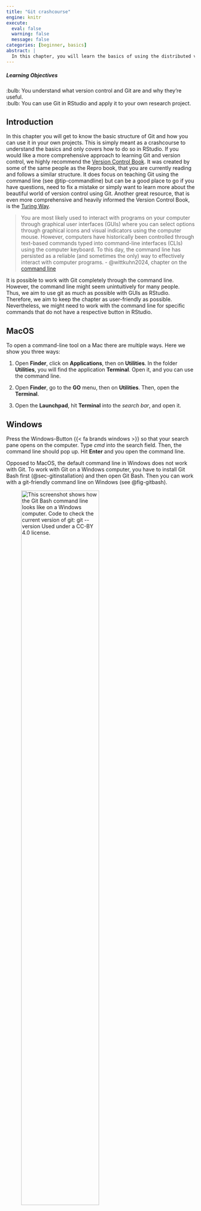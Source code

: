 ```yaml
---
title: "Git crashcourse"
engine: knitr
execute:
  eval: false
  warning: false
  message: false
categories: [beginner, basics]
abstract: |
  In this chapter, you will learn the basics of using the distributed version control system Git in RStudio.
---
```


::: {.callout-tip appearance="minimal"}
<h5>Learning Objectives</h5>

:bulb: You understand what version control and Git are and why they're useful.<br>
:bulb: You can use Git in RStudio and apply it to your own research project.<br>
:::

## Introduction

In this chapter you will get to know the basic structure of Git and how you can use it in your own projects.
This is simply meant as a crashcourse to understand the basics and only covers how to do so in RStudio.
If you would like a more comprehensive approach to learning Git and version control, we highly recommend the [Version Control Book](https://lennartwittkuhn.com/version-control-book/).
It was created by some of the same people as the Repro book, that you are currently reading and follows a similar structure.
It does focus on teaching Git using the command line (see @tip-commandline) but can be a good place to go if you have questions, need to fix a mistake or simply want to learn more about the beautiful world of version control using Git.
Another great resource, that is even more comprehensive and heavily informed the Version Control Book, is the [Turing Way](https://book.the-turing-way.org/reproducible-research/vcs).

::: {#tip-commandline .callout-tip title="What is the command line?" collapse="false"}

>You are most likely used to interact with programs on your computer through graphical user interfaces (GUIs) where you can select options through graphical icons and visual indicators using the computer mouse.
>However, computers have historically been controlled through text-based commands typed into command-line interfaces (CLIs) using the computer keyboard.
>To this day, the command line has persisted as a reliable (and sometimes the only) way to effectively interact with computer programs. - @wittkuhn2024, chapter on the [command line](https://lennartwittkuhn.com/version-control-book/chapters/command-line.html)

:::

It is possible to work with Git completely through the command line.
However, the command line might seem unintuitively for many people.
Thus, we aim to use git as much as possible with GUIs as RStudio.
Therefore, we aim to keep the chapter as user-friendly as possible.
Nevertheless, we might need to work with the command line for specific commands that do not have a respective button in RStudio.

::: {.callout-tip title="How to open the command line on your computer" collapse="false"}

::: panel-tabset
## MacOS

To open a command-line tool on a Mac there are multiple ways.
Here we show you three ways: 

1. Open **Finder**, click on **Applications**, then on **Utilities**.
In the folder **Utilities**, you will find the application **Terminal**.
Open it, and you can use the command line.

1. Open **Finder**, go to the **GO** menu, then on **Utilities**.
Then, open the **Terminal**.

1. Open the **Launchpad**, hit **Terminal** into the *search bar*, and open it.

## Windows

Press the Windows-Button {{< fa brands windows >}} so that your search pane opens on the computer.
Type *cmd* into the search field.
Then, the command line should pop up.
Hit **Enter** and you open the command line.

::: {.callout-note}

Opposed to MacOS, the default command line in Windows does not work with Git.
To work with Git on a Windows computer, you have to install Git Bash first (@sec-gitinstallation) and then open Git Bash.
Then you can work with a git-friendly command line on Windows (see @fig-gitbash).

![This screenshot shows how the Git Bash command line looks like on a Windows computer. Code to check the current version of git: `git --version` Used under a [CC-BY 4.0](https://creativecommons.org/licenses/by/4.0) license.](../static/git-bash.png){#fig-gitbash width="70%"}

:::

:::

:::

### What are Git and version control and why are they useful

You've likely come across the illustration below before in this book, but it helps illustrate why using version control can make your workflow and collaboration that much smoother.

```r
#| results: asis
#| eval: true
#| echo: false
#| label: final-doc-comic
cat(make_figure("final-doc-comic"))
```

Version control allows you to keep working on the same file whilst not losing your previous versions.
Just imagine you are working on a code that's working perfectly fine, let's call this 01_code.
You now add a new feature to 01_code for which you change parts of the previous code.
Accidentally, you've created a bug and now your whole code doesn't run anymore.
You've changed too much to simply remember what you would need to do to get back to 01_code.
Wouldn't it be great to travel back in time to your working 01_code?
In a way version control allows you to do this.
It essentially allows you to take snapshots of your work that you can go back to at any point.  

Git is a software that allows you to do just that.

### Git and reproducibility

Git as version control software is able to follow different versions of code and data.
Thus, it provides information about code and data **evolved** over time.
Hence, it becomes way easier to understand which code and data was used to create e.g. a particular figure.
Further, Git saves a **version history** enabling us to understand the changes made, the purpose of analyses, even months or years later.
Thus, we can remarkably reduce process-based reproducibility errors when using Git (@sec-repro-errors)
Meanwhile, Git hides older versions which keeps your project structure organized.
However, you can still access them if you need them [@community2022].


### Some limitations

Git is not good at tracking very large files such as data sets, which can slow it down quite a bit.
It is also not very good at tracking binary files like videos, images or '.docx' files. 
But if you want to track written work you can use '.md' (Markdown) files instead.

## First steps
### Installation {#sec-gitinstallation}
To use Git, you have to install it first.
Depending on your operating system, this will look different.

::: {.callout-tip title="How to install Git on your computer" collapse="false"}

::: panel-tabset
## {{< fa brands apple >}} MacOS

On recent versions of MacOS (> MacOS Sierra 10.12) Git should come pre- installed.
To check whether Git is pre-installed, head to your command-line/Terminal and enter the following command.

```zsh
git --version
```

When Git is already installed, you should see an output similar to below.

```zsh
#| code-copy: false
git version 2.39.2 (Apple Git-143)
```

When Git is not installed, you will receive a prompt asking you if you want to install it along Xcode command line deleveloper tools.
You will also be asked for your administrator password.
Make sure that you have enough storage on your computer to install the Xcode command line developer tools.

Maybe, you will receive an error message called `xcrun:error`.
If so, check out the [Git installation instructions](https://lennartwittkuhn.com/version-control-book/chapters/installation.html#option-1-terminal) in the version control book [@wittkuhn2024].
The authors describe how to fix it.

## {{< fa brands windows >}} Windows

On [Git for Windows](https://gitforwindows.org/) you can download Git and Bash in one go.
The Bash shell is a commonly used command-line interface, which can be useful for more complex commands.
On the website simply click on the **Download** button and after it has finished downloading, double-click on the installer to start the installation process.
You can accept all the default settings if you have no special requirements such as a specific installation destination.
After running through all the settings, click **Install**.
Once done installing, the Bash shell will open automatically.
To confirm everything worked correctly and Git is installed, run the following command, which should return the Git version.

```bash
git --version
```

```zsh
#| code-copy: false

git version 2.46.0.windows.1
```
:::
:::

### Setting up Git in `.gitconfig`

When you first start using Git, there are some things you need to set up in the `.gitconfig` file.
This file stores all your specific settings.
Using the [command line](http://repro-book/chapters/git-crashcourse.html#introduction), you first need to let Git know who you are.
Your username and email address will be associated with the changes you're tracking with Git.
This is useful, as it allows others to trace back who made which changes.
As you will later use this email address to connect with GitHub, make sure you either use the same email as the one in your GitHub account or use an email address you would be happy to use for your GitHub profile as well!  
To set this up, enter the command below in the command line, replacing 'Your Name' and 'Your Email' with your own.

```bash
git config --global user.name "Name"
git config --global user.email Your Email
```

::: {.callout-important title="Consider privacy concerns!" collapse=false}  
Beware that your username and email address will be publicly visible if you make changes to a public project on e.g., GitHub.
This is very difficult to change or remove later on.
This is relevant if you plan on potentially sharing private projects later on.
Consider if you'd rather use a pseudonym for your username and email address.
:::

The next step is not strictly necessary for functionality but comes highly recommended.
Some older versions of Git still use the terminology of "master" to define the most important branch (There will be more explanation on what branches are later on).
To make the terminology of Git less offensive and more inclusive, there has been a shift to refer to "main" instead.
To ensure your Git will refer to "main" instead of "master", simply run this in your command line:

```bash
git config --global init.defaultBranch main
```

### Repository

In the world of Git, your project is referred to as a repository.
More specifically repository, or repo for short, refers to the folderstructure that you are tracking with Git, which usually is the same as your project.
Sometimes project and repo are used interchangeably but when using Git and GitHub, your project is called a repository.

## Using Git in RStudio

Git is well integrated in RStudio and offers a GUI for Git.
As long as you have Git installed on your computer, it is very easy to use it in RStudio and add it to existing projects.
Whilst originally Git is a command line based program, using the GUI of RStudio makes it more intuitive and can be faster for standard commands than typing them out.
However, for some actions, using the command line is still necessary.

### Setting up Git in an existing R project {#sec-gitsetup}

Before setting up Git in an existing R-project, make sure you are in your intended project in RStudio ^[:bulb: Tip: How to set up an R-project is explained in the [Good coding practices](https://lennartwittkuhn.com/repro-book/chapters/good-coding-practices.html#sec-rproject) chapter.].
Now, to set up Git, simply go to **Tools > Version Control > Project Setup...** (see below) and choose Git as the version control system in the Pop-up window. Confirm both the initialization of a Git repository in your project, as well as the RStudio restart.

![This screenshot shows where to find the version control feature in RStudio . Used under a [CC-BY 4.0](https://creativecommons.org/licenses/by/4.0) license.](../static/git-initialize.jpg)

Well done, now you should have an additional tab for Git next to your environment pane, which is usually found in the upper right corner.
It should look something like below.

![This screenshot shows where to find Git pane in RStudio. Used under a [CC-BY 4.0](https://creativecommons.org/licenses/by/4.0) license.](../static/git-pane.jpg)

Here you can see all of your projects file, which so far are not tracked by Git.

### The `.gitignore` file {#sec-gitignore}

Now that you've added Git to your repository, a `.gitignore` file was automatically added to it.
This file lists all the files that are **not** tracked aka ignored by Git.
You can and should add files that you don't want to be included in the version history in here.

This is useful to:  

1. Keep your repository **free of unnecessary files**, that would only clutter it.
You should ignore files that can be recreated by using code from your repository, e.g., plots you created in your data analysis.  

2. Keep **private** or sensitive information out of the version control history, which you might later share.  

3. **Not slow down** working with your repository by adding big files, such as datasets to the .gitignore file.
Additionally, you shouldn't need to track changes when it's reproducible from your raw data and code.  

To add files to .gitignore, just open the .gitignore file and **list the files** you don't want to be tracked in it.

```bash
*.pdf # <1>
misc # <2>
```

1. This entry makes Git ignore all `.pdf` files inside your repository.
2. This entry makes Git ignore the `misc` folder inside your repository.

There will already be some files listed there that are being ignored by default.
Your `.gitignore` should look something like this.

![This screenshot shows how a .gitignore file looks like in RStudio . Used under a [CC-BY 4.0](https://creativecommons.org/licenses/by/4.0) license.](../static/git-gitignore.jpg){#fig-git-gitignore}

### Ignore previously tracked files and folders

The simple addition to the `.gitignore` file of the desired files and folders (see @sec-gitignore) does only work conveniently, if they are added to the `.gitignore` file **before** the files and folders were created.
However, it requires an extra step to add files and folders to the `.gitignore` file that have been tracked before.
Consider you have a folder (e.g. `misc`) in your repository that you want to ignore but it was tracked before by git (see @fig-git-gitignore).
If you just add `misc` to the `.gitignore` file, what happens, is that git stops tracking changes for all **new** files and folders in that folder.
However, the files and subfolders that were in the `misc` folder **before**, are **still tracked** by git.
You have to use the command line to not track files and folders that have been tracked before[^1].

[^1]: To the best of our knowledge, no graphical button exists for these cases.
Thus, it requires the use of the command line.

::: {.panel-tabset}
## Ignore tracked folder

To withdraw the tracking of a folder, you have to do two things:

1. You have to add the folder in the `.gitignore` file.
To do so, write the name of your folder in a new line of the `.gitignore` file

2. You have to remove the folder from the cache specifying which documents Git is tracking.
To do so, type the command below in to your command line.

```bash
git rm --cache -r <folder-name> # <1>
```

1. Replace `<folder-name>` by the name of your folder

The `-r` in that command stands for recursive and specifies that all subfolders and files in the target folder will be ignored, too.

---

##### Example {.unnumbered}

Withdraw tracking from the folder `raw_data` that is a subfolder of the the `data` folder.

```bash
data/raw_data
```

```bash
#| code-copy: false
git rm --cache data/raw_data
```

## Ignore tracked file

To withdraw the tracking of a file, you also have to do two things:

1. You have to add the folder in the `.gitignore` file.
To do so, write the name of your folder in a new line of the `.gitignore` file

2. You have to remove the file from the cache specifying which documents Git is tracking.
However, the command is slightly different in comparison to the one for folders.

```bash
git rm --cache <file-name> # <1>
```

1. Replace `<file-name>` by the name of your file.
Remember to put the file extension on the name.

The `-r` is not required anymore, since a file cannot contain other subfolders and files.

---

##### Example {.unnumbered}

Withdraw tracking from the file `participant-003_feedback.pdf` that lies in the folder `feedback` which, in turn, is a subfolder of `misc`.

```bash
misc/feedback/participant-003_feedback.pdf
```

```bash
#| code-copy: false
git rm --cache -r misc/feedback/participant-003_feedback.pdf
```
:::

As you should have figured out, it is useful to think about which files and folders you want or do not want to track before setting up your project.
Nevertheless, changes might arise during your project and this helps you to keep your version control history clean, even when circumstances change.

## General workflow with Git

When using Git, the most basic workflow is:  

1. Make changes to your files and save them as usual  
2. Stage files  
3. Commit your changes  

### Staging

**Staging** is essentially telling Git which files and changes you want it to track in your next commit.
It is like adding items to your shopping cart but not yet buying them.
You have to do this before being able to create a commit.
When staging files, keep in mind what changes and files to include in a single commit.
This can be all the files that you've changed in order to fix a bug or to include a new feature, but could be divided up into smaller commits as well.  

In order to stage a file in RStudio, simply tick the box on the left of the file name in the Git pane. 
There, all your files that have saved changes but aren't yet tracked with Git will show up.
Logically, after you have first initialized Git in a repository, all the files will show up there as they have not yet been tracked.
You can go ahead and stage all the files and then click **Commit** in the Git pane.
Below you can see how this could look like.

![This screenshot shows ow to stage files in RStudio. Used under a [CC-BY 4.0](https://creativecommons.org/licenses/by/4.0) license.](../static/git-inital-staging.jpg)

### Committing
A **commit** is like a screenshot of your current work.
Everything that you have previously **staged** will be included in the next commit and makes up that specific version of your repository that you are saving.

![Commits can be compared to anchors in climbing. When you commit, you create a safety point you can't fall past in your progress. Illustration from the [Openscapes](https://openscapes.org/) blog [_GitHub for supporting, contributing, and failing safely_](https://openscapes.org/blog/2022-05-27-github-illustrated-series/) by Allison Horst and Julia Lowndes. Used under a [CC-BY 4.0](https://creativecommons.org/licenses/by/4.0) license.](../static/git-wickham-bryan-monster-climb.jpg)

In RStudio, after having staged your files you can simply make a commit by pressing the **Commit** button in the Git pane.
Now you add a commit message.
@fig-git-initial-commit shows how this would look like for the initial commit, including the commit message.

![This screenshot shows creating the initial commit in RStudio. Used under a [CC-BY 4.0](https://creativecommons.org/licenses/by/4.0) license.](../static/git-initial-commit.jpg){#fig-git-initial-commit}

For the commit message, it's important to be concise and descriptive of what your changes did, as this is what you will later see listed in the commit history.
If you do want to go back to a previous version later on, the commit messages need to be understandable enough for you and others to easily spot the correct one.
By convention, start your message with a verb in the imperative, e.g., 'Add', 'Fix', 'Remove'.
Now simply press the **Commit** button below the message.
Congrats, you just created your first commit.  

You can create a new commit at any point of time.
It is usually better to commit often rather than seldom.
But also committing too often can make your commit history overwhelming and hard to find specific changes.

::: {.callout-tip title="How to create better commit messages" collapse=false}
It might help you to imagine these two scenarios, when trying to create better commit messages:  
1. Impersonate a strict, tight-lipped, demanding commander that yells what you are supposed to be doing at you in one short sentence.  
2. Think about your message being read by your vicious archnemesis, who doesn't want to understand what you did there.
(Similarly, you could also think about yourself in 5 months time, not having touched your project at all and barely remembering what it was about.)  
Another great way to think about what to include in your commit message are your answers to the questions: 
What?
Why?
Where?
In all of this, please remember: It is still better to commit than to overthink the messages, however your collaborators, including your future self will thank you for not leaving them empty and being concise and precise.
:::

::: {.callout-tip title="Amending a commit" collapse=true}
When creating a new commit you have the option to check the box **Amend previous commit**.
This adds your newly staged changes to the commit you made previously and gives it the commit message you just entered.
This can be useful if you forgot to add some changes or if you are essentially still working on the same thing and want to keep your commit history cleaner.
It can also be useful if you just want to change your previous commit's message.
Simply write the corrected commit message, check the **Amend previous commit** button and commit it.
Just be careful tat you did not stage any files, if you only want to change the message.
:::

::: {.callout-tip title="Why are staging and committing separate actions?" collapse=false}
Staging and committing being separate actions allow you to be more deliberate in what you include in one commit.
Logical units can go together by staging several files before creating a singular commit.
These changed files might depend upon each other or are part of one larger action.
Even if you've made changes across many files already but want to create several commits across them, you can do this by deliberately staging them.
By only staging some of the changed files and creating a first commit and then staging the rest and creating a second commit, you can create more logical and clean commits.
In your workflow, you can get a better overview and avoid forgetting files to include in a commit, by already staging them once you are done with changes within them.
You can also stage only parts of the changes you've made by **staging chunks**.
This way you can include only some lines in a commit even if you made other changes to a file as well.
You can do this in the commit window, by first selecting your file and then selecting **Stage chunk** above the parts you've changed within a file. 
If you want to stage most of the changes, you can first stage the whole file and then select **Unstage chunks** above the lines you don't want to stage.
:::

::: {#tip-track-changes .callout-tip title="View the changes you are about to commit" collapse="true"}
As you can see in @fig-git-initial-commit, in the lower part of the window some lines are marked green.
These are lines that have changed in that specific document compared to the last commit you made.
In @fig-git-initial-commit, the first commit is shown.
Thus, all lines are now added into that document.
If you change your document and remove some lines of e.g. code, these lines are marked red (see @fig-git-history-love-message).
Hence, Git shows you which document will change in which line.
:::

### Retrieving previous versions

One major advantages of version control is being able to retrieve previous versions of your documents.
To do this, click the **History** button in the Git pane.
This shows you a list of your previous commits, e.g., in the screenshot below, you can see the commit '63289c71' with the commit message "Add love message to version control".

![This screenshot shows the commit history of a repository in RStudio. Used under a [CC-BY 4.0](https://creativecommons.org/licenses/by/4.0) license.](../static/git-history-love-message.jpg){#fig-git-history-love-message}

Here, you can already see, why descriptive commit messages are so valuable, especially when there will be more than just three commits.  
You can see which changes were made in that commit.
Navigate to the version you want to bring back and select **View file @ **.  
**Save as** allows you to replace your current file with the previous version you are looking at now.

![A screenshot of a previously committed file. Used under a [CC-BY 4.0](https://creativecommons.org/licenses/by/4.0) license.](../static/git-revert-history-save.jpg)

Simply save it as you are prompted to do.
Now as a last step, save, stage and commit the file again as you normally would, to have Git track the change you just made.
Now, you just travelled back in time and reset your file to a previous version.
The versions of the file that you have changed in between the commit you went back to and the first time you made that commit are still there in your commit history.
This way you could also return to them later on if you change your mind.

:::{.callout-tip title="View changes of previous commits" collapse="true"}
Just as you can view your current changes you are about to commit (see @tip-track-changes), you can view the changes of previous commits in the history tab of the git pane (see @fig-git-history-love-message).
To do so, click on the respective commit and in the lower part of the window you can see the files with its changes in it.
The changes you see are always relative to the previous commit.
:::

## Branches

Branches allow you to work on your project in several versions at the same time.
You can keep your main repo unchanged, whilst figuring out how to fix a bug or plot your analysis on a different branch.
This let's you keep your working code safe whilst you add or modify things in a separate branch.
Once you're happy with changes made you can move them from that branch to your actual main branch.
A good example for research could be that you want to try out different visualizations of your results.
Instead of fidgeting with the same plot to try out different styles and having to revert to old commits to get back to the previous version, you can have several branches to try out new styles and if you like your plot, add it to your main branch.
Another example might be that you write a research paper in a Git-friendly environment (see Chapter about Quarto).
Branches are very helpful if you have different ideas of how to structure e.g. your theoretical background.
You can work on different ideas simultaneously while keeping your project structure clean.

The default branch in Git, where essentially your final results will land is called **main**. 
As touched on [previously](http://https://lennartwittkuhn.com/repro-book/chapters/git-crashcourse.html#setting-up-git-in-.gitconfig) in older versions of Git this was referred to as "master".

![This illustration shows a main branch in grey with several other branches. Each dot is a commit. From main at the third commit, a blue Feature A branch was created. From this Feature A branch another Feature A-1 branch was created after the second commit on Feature A. Feature A-1 now already includes the changes made in Feature A. Both branches were merged back into main. The Feature B branch has two commits but hasn't yet been merged back into main. Image from [Chapter "Git Branches"](https://book.the-turing-way.org/reproducible-research/vcs/vcs-git-branches.html) of the ["The Turing Way handbook to reproducible, ethical and collaborative data science"](https://book.the-turing-way.org/), used under a [Creative Commons Attribution 4.0 License](https://github.com/the-turing-way/the-turing-way/blob/main/LICENSE.md).](../static/git-turing-way-branching.jpg)

Branches allow you to work on a version of your repo whilst keeping the working version safe and separate as main.
You can mess around and experiment on other branches and once you are content with your changes you can add them to your main branch.
If you are not, you can just as easily abandon that branch, delete it and start fresh on a new branch, without impacting your main version.  
Additionally to keeping a working version of your code safe, it allows you to work on several issues or additions at the same time in separate branches.
You can always switch between these branches and your working code.
You can refer back to main easily or quickly prioritize one addition whilst keeping your other work-in-progress separate and safe to return to later on their respective branches.  
If you work on a repo together with other people, you can each work on a different branch at the same time and give each other access to these branches by using a remote repository, which we will briefly talk about later.

### Create a branch

To add a new branch to your repository, head to **Git pane > New Branch** and give your branch a descriptive but short name.
Naming your branches systematically with 'bugfix/'or 'feature/' etc. is helpful to easily identify what the aim of each branch is, making collaboration easier.

![Screenshot of adding a new branch called feature/intro in RStudio. Used under a [CC-BY 4.0](https://creativecommons.org/licenses/by/4.0) license.](../static/git-new-branch.jpg)

Once you've created a new branch, you essentially have a copy of your `main` and can change all the files however you want.
Staging and committing works just as usual.
You can switch between your branches by clicking on them in your Git pane.
Always make sure you are on the correct branch when making changes.

![Screenshot of viewing branches in RStudio. Used under a [CC-BY 4.0](https://creativecommons.org/licenses/by/4.0) license.](../static/git-view-branches.jpg)

::: {.callout-warning title="Pay attention to create new branches from main" collapse=true}
When creating a new branch, Git creates this branch from whichever branch you are on at the moment.
If you want to create a new branch from main, always double-check that you are on main.
:::

### Merging

Once you are happy with your changes in a branch and want to add it to your main you have to **merge** them.
Merging one branch into another refers to adding the changes you've made there to your other branch, often 'main'.
To do this, make sure you are on the branch you want to merge **into**, so add your changes to, which will often be main. To merge, go to your terminal in RStudio and run the following command:

``` bash
git merge <your branch>
```

::: {.callout-warning title="Merge conflicts" collapse="true"}
Sometimes, when you work on different branches and try to merge them, merge conflicts can occur.
In this occasion, Git is unable to resolve differences between branches and requests you to specify how to handle these differences.
When merge conflicts happen to you, do not be afraid.
Take a good look at the [respective section](https://lennartwittkuhn.com/version-control-book/chapters/branches.html#merge-conflicts) in the Version Control Book [@wittkuhn2024].
:::

### Delete a branch

After you have merged the branch, you can also delete the branch to keep your working environment clean.
Again, there is no button in RStudio to do that for you.
Thus, you will need to use the command line to do that.
To delete a branch, you use the `git branch -d` command:

```bash
git branch -d <your branch>
```

::: {.callout-caution title="Do not delete the main branch"}
Technically, you can delete your main branch like any other branch.
However, we do not recommend it to avoid any confusion.
:::

## Summary: Steps in a Git Workflow

As all this new information can be overwhelming for people who are new to version control and Git, this section should help you to get to know the basic workflow with Git.
We assume that you successfully installed Git on your operating system (@sec-gitinstallation) and set up your current project with version control (@sec-gitsetup).

::: {#tip-git-workflow .callout-tip title="Recommended Git workflow"}

1. Make sure to be in the **main branch** of your project / repository.

2. Create a **new branch**, when you want to do some changes.

3. Do and **save** the **changes** in your current repository.

4. **Stage** and **commit** the changes in your repository in a meaningful way.

Repeat steps 3 and 4 until you think you have finished your work on the topic you opened the branch for.

5. Go back to your **main branch**

6. **Merge** the branch you created in Step 2 **into** your **main branch**

7. When your main branch is updated, **delete the branch** you created in Step 2.
Thus, you keep your repository tidy and clean.

You can work on different branches simultaneously for different topics.
Thus, when you have not finished your work on a branch, but need the help of another person to do so, you can create another branch to start working on that branch on another topic.
:::

@tip-git-workflow shows you a nice workflow with git.
This workflow emphasizes the work on different branches, while the main branch is only touched for creating and merging branches.
This is why this workflow is called **branch-based workflow**.
However, there is much more potential in working with Git when you work collaboratively on a project on a remote server as GitHub (@sec-outlook).
When you are wondering how to apply a workflow with Git in the context of remote repositories, we recommend [this workflow](https://lennartwittkuhn.com/version-control-book/chapters/github-advanced.html#steps-in-github-flow) displayed in the version control book [@wittkuhn2024].

## Outlook: Remote repositories {#sec-outlook}

This chapter introduced Git to you as software that makes it possible to track your changes of your research project, take snapshots of it, and go back to any given snapshot you want.
However, Git is also very powerful when it comes to collaborative work.
Think of @fig-final-doc-comic. A researcher and a supervisor work collaboratively on a manuscript.
Opposed to the time consuming way displayed in @fig-final-doc-comic, remote repositories can make things easier.
Thus, process-based reproducibility errors can also be reduced in collaborative settings.

The possibility to make your repositories available remotely makes Git and online platforms such as GitHub very valuable for collaboration.
GitHub is often referred to as it is the most popular platform and as a student you can get a free pro-account.
This allows you to transfer your local repositories to online platforms, where not only you can make use of features to better structure your project and workflow but most importantly your collaborators can easily access the repository.

Collaborators can simultaneously work on the same file in different or the same branches on their local repositories and once done, both can "upload", or **push** their versions to the remote repository.
On these online platforms such as GitHub, you can easily comment on the changes and merge them into other branches.
Other collaborators can easily "download", or **pull** these other versions to their own local repository.

Another advantage is that you can easily make your repository accessible to others.
In a publication, you can refer to your remote repository for easy access to not only your repository but also your version history.
This can make it easier to follow your work and train of thought.

You can also use this to simply optimize your own workflow and have a backup that's independent of your local computer and can be accessed from anywhere.
Repositories don't need to be public to to collaborated on, you can also keep them private and specifically invite your other contributors to them.

**Advantages of using remote repositories**:  
1. Collaboration  
2. Easy publishing/sharing of your work  
3. Backup  
4. Workflow optimization  

If you want to learn more about using remote repositories and connecting your local repository to a remote one, check out [The Version Control Book-Remotes: Introduction](https://lennartwittkuhn.com/version-control-book/chapters/remotes-intro.html).
You can also have a look at [The Turing Way](https://book.the-turing-way.org/collaboration/github-novice) for how to begin using GitHub.

<!--
### GitHub

GitHub is a popular platform for hosting remote repositories.
You can connect to it and have all your lo
As a student, you have free access to the pro-version of GitHub, which allows you to create XYZ?

### Connecting to GitHub

There are several things you need to do the first time you want to create a remote repository.  
1. Create a GitHub Account.
You can follow the instructions for creating a GitHub account here on the [Version Control Book-Connecting to a remote](https://lennartwittkuhn.com/version-control-book/chapters/remotes-intro.html#creating-an-account).
2. In order to connect to GitHub, you need to establish an authentication method.
This is in order to ensure that you are actually allowed to access and change certain repositories, when accessing them from your local computer and is necessary before being able to connect a local to a remote repository.
In order to to this, please refer to the [Version Control Book](https://lennartwittkuhn.com/version-control-book/chapters/remotes-intro.html#authentication) as it provides detailed instructions for both Windows and MacOS users.
Unfortunately in this case, you can not do this using the RStudio GUI but instead use your command line.
This is a once time process, so please don't be deterred by it and the advantages of having access to your remote repositories definitively makes it worthwhile.

### Connecting your local and remote repository

After having successfully created a GitHub account and setting up the authentication method, you can now move on to creating your first repository on GitHub and connecting it to your local repository.
Simply head to the [GitHub Startpage](https://github.com/) (make sure you are logged in) , click on the **+ > New repository**. 

![This screenshot shows where to find the 'New repository' feature on GitHub. Used under a [CC-BY 4.0](https://creativecommons.org/licenses/by/4.0) license.](../static/github-new-repo.jpg)

Now, you can go ahead and set up your repository by assigning it a name.
To simplify things for yourself and avoid confusion once you have several repositories on GitHub, a good option is to give your remote repository the same name as your local repository.
You also have to choose whether you want to make your repository 'Public' or 'Private'.
A public repository and its content can be viewed by anyone.
A private repository only you and explicitly added collaborators can view and add to.
You can change this setting later on, meaning that whilst working on it, you want to keep your code and other files private but upon publication want to make it accessible to be easily reproducible.  
Other than that, you can simply click **Create repository** at the bottom of the page and you've just created your first GitHub repository.

Now, as a last step, you need to connect your local and remote repositories.
Do do this, simply copy the HTTPS **or** SSH URL and head back to your repository in RStudio.

::: {.callout-warning title="SSH vs PAT URL" collapse=false}
Take care to use the HTTPS URL (httsp://) if you use PAT for authentication and the SSH URL (git@github.com) if you use an SSH key.
:::

![This screenshot shows where to find the HTTPS and SSH URL on a repository on GitHub. Used under a [CC-BY 4.0](https://creativecommons.org/licenses/by/4.0) license.](../static/github-startpage-repo.jpg)

Now you now run the command 'git remote add origin <your SSH or HTTPS URL>' in your terminal (see below).

To check if adding your remote repository has properly worked, you can run the command 'git remote -v', which should return the following output, referencing the remote repository you just added.

```markdown
#| code-copy: false
origin  git@github.com: <your username/name of your repo>.git (fetch)
origin  git@github.com: <your username/name of your repo>.git (push)
```

### Pushing 

Now you have your remote and local repository connected.
However, as of now, none of the contents of your local repository are on the remote one.
To get them there, you **push** it to the remote.
This in a way "uploads" your local files and later on your changes to the designated remote repository.
In order to push for the first time, go to your terminal and use the command 'git push -u origin main'.
This tells Git that you want to push your main branch to your remote repository which is commonly referred to as 'origin'.
The marker '-u' tells git that it should also call the remote branch main, same as your local version.
Have a look below what the output message after the initial push can look like in RStudio.
Now the files on the main branch of your local and remote repository should look the same.

![This screenshot shows the output after the initial push to a remote repository in RStudio. Used under a [CC-BY 4.0](https://creativecommons.org/licenses/by/4.0) license.](../static/git-remote-initial-push.jpg)

After this initial push, you can use RStudio's GUI again and when wanting to push just make sure you are on the right branch and use 'Push' in the Git pane, which has the green arrow next to it.

### Pull requests

![This screenshot shows . Used under a [CC-BY 4.0](https://creativecommons.org/licenses/by/4.0) license.](../static/github-create-pr.jpg)

### Issues

![This screenshot shows the creation of an issue on GitHub. Used under a [CC-BY 4.0](https://creativecommons.org/licenses/by/4.0) license.](../static/github-issue.jpg)

### Collaborative GitHub workflow

Now that you have a remote repository, it is very easy to collaborate with others using it.
Instead of having to send each other files back and forth, having to wait for others to edit them before being able to move on with your part, as well as having many different versions
Simply add them in the repositories settings under access.
They can then accept this collaborator role and 
-->

## Acknowledgments

This chapter was heavily informed by [The Version Control Book](https://lennartwittkuhn.com/version-control-book/) and [The Turing Way](https://book.the-turing-way.org/reproducible-research/vcs).

